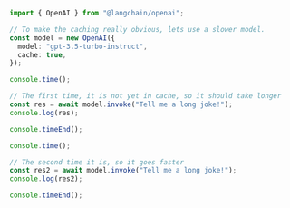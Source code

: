 ```typescript
import { OpenAI } from "@langchain/openai";

// To make the caching really obvious, lets use a slower model.
const model = new OpenAI({
  model: "gpt-3.5-turbo-instruct",
  cache: true,
});

console.time();

// The first time, it is not yet in cache, so it should take longer
const res = await model.invoke("Tell me a long joke!");
console.log(res);

console.timeEnd();

console.time();

// The second time it is, so it goes faster
const res2 = await model.invoke("Tell me a long joke!");
console.log(res2);

console.timeEnd();
```